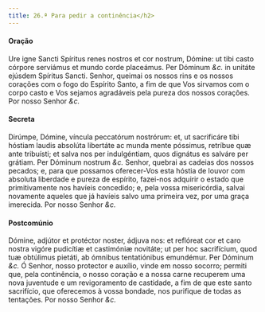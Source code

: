 ```yaml
---
title: 26.ª Para pedir a continência</h2>
---
```


#### Oração

<div class="grid grid-cols-2 gap-5">
  <span class="text-justify">
    Ure igne Sancti Spíritus renes nostros et cor nostrum, Dómine: ut tibi casto
    córpore serviámus et mundo corde placeámus. Per Dóminum <em>&c.</em> in
    unitáte ejúsdem Spíritus Sancti.
  </span>
  <span class="text-justify">
    Senhor, queimai os nossos rins e os nossos corações com o fogo do Espírito
    Santo, a fim de que Vos sirvamos com o corpo casto e Vos sejamos agradáveis
    pela pureza dos nossos corações. Por nosso Senhor <em>&c.</em>
  </span>
</div>

#### Secreta

<div class="grid grid-cols-2 gap-5">
  <span class="text-justify">
    Dirúmpe, Dómine, víncula peccatórum nostrórum: et, ut sacrificáre tibi
    hóstiam laudis absolúta libertáte ac munda mente póssimus, retríbue quæ ante
    tribuísti; et salva nos per indulgéntiam, quos dignátus es salváre per
    grátiam. Per Dóminum nostrum <em>&c.</em>
  </span>
  <span class="text-justify">
    Senhor, quebrai as cadeias dos nossos pecados; e, para que possamos
    oferecer-Vos esta hóstia de louvor com absoluta liberdade e pureza de
    espírito, fazei-nos adquirir o estado que primitivamente nos havíeis
    concedido; e, pela vossa misericórdia, salvai novamente aqueles que já
    havíeis salvo uma primeira vez, por uma graça imerecida. Por nosso Senhor
    <em>&c.</em>
  </span>
</div>

#### Postcomúnio

<div class="grid grid-cols-2 gap-5">
  <span class="text-justify">
    Dómine, adjútor et protéctor noster, ádjuva nos: et reflóreat cor et caro
    nostra vigóre pudicítiæ et castimóniæ novitáte; ut per hoc sacrifícium, quod
    tuæ obtúlimus pietáti, ab ómnibus tentatiónibus emundémur. Per Dóminum
    <em>&c.</em>
  </span>
  <span class="text-justify">
    Ó Senhor, nosso protector e auxílio, vinde em nosso socorro; permiti que,
    pela continência, o nosso coração e a nossa carne recuperem uma nova
    juventude e um revigoramento de castidade, a fim de que este santo
    sacrifício, que oferecemos à vossa bondade, nos purifique de todas as
    tentações. Por nosso Senhor <em>&c.</em>
  </span>
</div>
